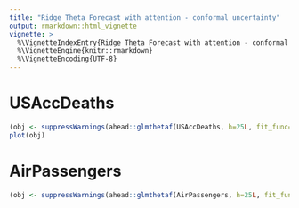 ```yaml
---
title: "Ridge Theta Forecast with attention - conformal uncertainty"
output: rmarkdown::html_vignette
vignette: >
  %\VignetteIndexEntry{Ridge Theta Forecast with attention - conformal uncertainty}
  %\VignetteEngine{knitr::rmarkdown}
  %\VignetteEncoding{UTF-8}
---
```


# USAccDeaths


```r
(obj <- suppressWarnings(ahead::glmthetaf(USAccDeaths, h=25L, fit_func=MASS::glm.nb, attention = TRUE, type_pi = "conformal-split")))
plot(obj)
```

# AirPassengers

```r
(obj <- suppressWarnings(ahead::glmthetaf(AirPassengers, h=25L, fit_func=MASS::glm.nb, attention = TRUE, type_pi = "conformal-split")))
```
